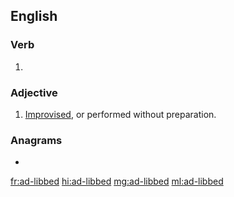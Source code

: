 ==English==

===Verb===
{{head|en|verb form}}

# {{en-past of|ad-lib}}

===Adjective===
{{en-adj}}

# [[improvised|Improvised]], or performed without preparation.

===Anagrams===
* {{l|en|biddable}}

[[fr:ad-libbed]]
[[hi:ad-libbed]]
[[mg:ad-libbed]]
[[ml:ad-libbed]]